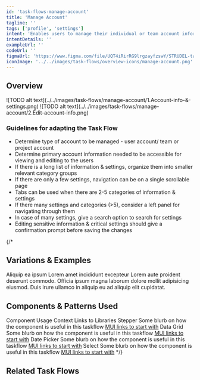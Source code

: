 ```yaml
---
id: 'task-flows-manage-account'
title: 'Manage Account'
tagline: ''
tags: ['profile', 'settings']
intent: 'Enables users to manage their individual or team account information and settings.'
intentDetails: ''
exampleUrl: ''
codeUrl: ''
figmaUrl: 'https://www.figma.com/file/UQT4iRirRG9lrgzayfzswY/STRUDEL-task-flows?type=design&node-id=19%3A73769&mode=design&t=YPdwq8c0BdXx5Um8-1'
iconImage: '../../images/task-flows/overview-icons/manage-account.png'
---
```


## Overview

<Grid container spacing={4}>
  <Grid item xs={6} md={4}>
    ![TODO alt text](../../images/task-flows/manage-account/1.Account-info-&-settings.png)
  </Grid>
  <Grid item xs={6} md={4}>
    ![TODO alt text](../../images/task-flows/manage-account/2.Edit-account-info.png)
  </Grid>
</Grid>

### Guidelines for adapting the Task Flow

<ul>
  <li>
    Determine type of account to be managed - user account/ team or project account
  </li>
  <li>
    Determine primary account information needed to be accessible for viewing and editing to the users
  </li>
  <li>
    If there is a long list of information & settings, organize them into smaller relevant category groups
  </li>
  <li>
    If there are only a few settings, navigation can be on a single scrollable page
  </li>
  <li>
    Tabs can be used when there are 2-5 categories of information & settings
  </li>
  <li>
    If there many settings and categories (>5), consider a left panel for navigating through them
  </li>
  <li>
    In case of many settings, give a search option to search for settings
  </li>
  <li>
    Editing sensitive information & critical settings should give a confirmation prompt before saving the changes
  </li>
</ul>

{/*
## Variations & Examples

Aliquip ea ipsum Lorem amet incididunt excepteur Lorem aute proident deserunt commodo. Officia ipsum magna laborum dolore mollit adipisicing eiusmod. Duis irure ullamco in aliquip eu ad aliquip elit cupidatat.

## Components & Patterns Used

<InfoTable>
  <TableHead>
    <TableRow>
      <TableCell>Component</TableCell>
      <TableCell>Usage Context</TableCell>
      <TableCell>Links to Libraries</TableCell>
    </TableRow>
  </TableHead>
  <TableBody>
    <TableRow>
      <TableCell>Stepper</TableCell>
      <TableCell>Some blurb on how the component is useful in this taskflow</TableCell>
      <TableCell><a href="https://mui.com/material-ui/react-stepper/" target="_blank">MUI links to start with</a></TableCell>
    </TableRow>
    <TableRow>
      <TableCell>Data Grid</TableCell>
      <TableCell>Some blurb on how the component is useful in this taskflow</TableCell>
      <TableCell><a href="https://mui.com/x/react-data-grid/" target="_blank">MUI links to start with</a></TableCell>
    </TableRow>
    <TableRow>
      <TableCell>Date Picker</TableCell>
      <TableCell>Some blurb on how the component is useful in this taskflow</TableCell>
      <TableCell><a href="https://mui.com/x/react-date-pickers/" target="_blank">MUI links to start with</a></TableCell>
    </TableRow>
    <TableRow>
      <TableCell>Select</TableCell>
      <TableCell>Some blurb on how the component is useful in this taskflow</TableCell>
      <TableCell><a href="https://mui.com/material-ui/react-select/">MUI links to start with</a></TableCell>
    </TableRow>
  </TableBody>
</InfoTable>
*/}

## Related Task Flows

<Grid container spacing={4}>
  <Grid item md={6}>
    <TaskFlowCard name="Track State" />
  </Grid>
  <Grid item md={6}>
    <TaskFlowCard name="Monitor Activities" />
  </Grid>
</Grid>